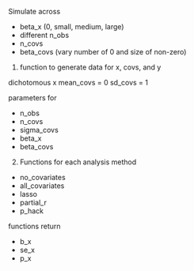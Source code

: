 Simulate across

- beta_x (0, small, medium, large)
- different n_obs
- n_covs
- beta_covs (vary number of 0 and size of non-zero) 


1. function to generate data for x, covs, and y

dichotomous x
mean_covs = 0
sd_covs = 1

parameters for 

- n_obs
- n_covs
- sigma_covs
- beta_x
- beta_covs 

 
2. Functions for each analysis method

- no_covariates
- all_covariates
- lasso 
- partial_r
- p_hack

functions return

- b_x
- se_x
- p_x
